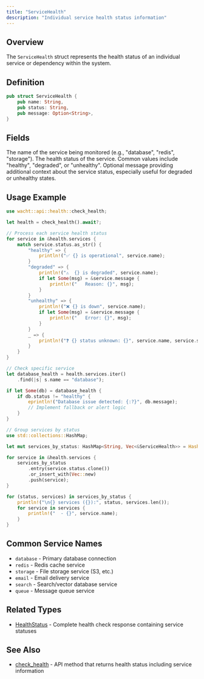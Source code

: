 ```yaml
---
title: "ServiceHealth"
description: "Individual service health status information"
---
```


## Overview

The `ServiceHealth` struct represents the health status of an individual service or dependency within the system.

## Definition

```rust
pub struct ServiceHealth {
    pub name: String,
    pub status: String,
    pub message: Option<String>,
}
```

## Fields

<ParamField path="name" type="String" required>
  The name of the service being monitored (e.g., "database", "redis", "storage").
</ParamField>

<ParamField path="status" type="String" required>
  The health status of the service. Common values include "healthy", "degraded", or "unhealthy".
</ParamField>

<ParamField path="message" type="Option<String>">
  Optional message providing additional context about the service status, especially useful for degraded or unhealthy states.
</ParamField>

## Usage Example

```rust
use wacht::api::health::check_health;

let health = check_health().await?;

// Process each service health status
for service in &health.services {
    match service.status.as_str() {
        "healthy" => {
            println!("✅ {} is operational", service.name);
        }
        "degraded" => {
            println!("⚠️  {} is degraded", service.name);
            if let Some(msg) = &service.message {
                println!("   Reason: {}", msg);
            }
        }
        "unhealthy" => {
            println!("❌ {} is down", service.name);
            if let Some(msg) = &service.message {
                println!("   Error: {}", msg);
            }
        }
        _ => {
            println!("❓ {} status unknown: {}", service.name, service.status);
        }
    }
}

// Check specific service
let database_health = health.services.iter()
    .find(|s| s.name == "database");

if let Some(db) = database_health {
    if db.status != "healthy" {
        eprintln!("Database issue detected: {:?}", db.message);
        // Implement fallback or alert logic
    }
}

// Group services by status
use std::collections::HashMap;

let mut services_by_status: HashMap<String, Vec<&ServiceHealth>> = HashMap::new();

for service in &health.services {
    services_by_status
        .entry(service.status.clone())
        .or_insert_with(Vec::new)
        .push(service);
}

for (status, services) in services_by_status {
    println!("\n{} services ({}):", status, services.len());
    for service in services {
        println!("  - {}", service.name);
    }
}
```

## Common Service Names

- `database` - Primary database connection
- `redis` - Redis cache service
- `storage` - File storage service (S3, etc.)
- `email` - Email delivery service
- `search` - Search/vector database service
- `queue` - Message queue service

## Related Types

- [HealthStatus](/rust-sdk/types/health-status) - Complete health check response containing service statuses

## See Also

- [check_health](/rust-sdk/api/check-health) - API method that returns health status including service information
